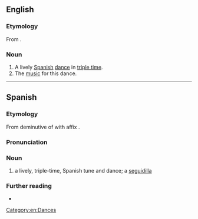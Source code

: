 ==English==

===Etymology===
From {{bor|en|es|seguidilla}}.

===Noun===
{{en-noun}}

# A lively [[Spanish]] [[dance]] in [[triple time]].
# The [[music]] for this dance.

[[Category:en:Dances]]

----

==Spanish==

===Etymology===
From deminutive of {{l|es|seguida|gloss=sequence}} with affix {{l|es|-illa}}.

===Pronunciation===
{{es-IPA}}

===Noun===
{{es-noun|f}}

# a lively, triple-time, Spanish tune and dance; a [[#English|seguidilla]]

===Further reading===
* {{R:DRAE 2001}}

{{C|es|Dances}}